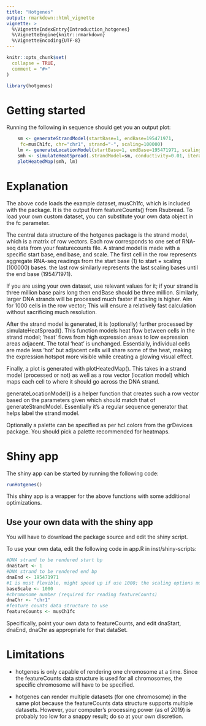 ```yaml
---
title: "Hotgenes"
output: rmarkdown::html_vignette
vignette: >
  %\VignetteIndexEntry{Introduction_hotgenes}
  %\VignetteEngine{knitr::rmarkdown}
  %\VignetteEncoding{UTF-8}
---
```


```r
knitr::opts_chunk$set(
  collapse = TRUE,
  comment = "#>"
)
```

```r
library(hotgenes)
```

# Getting started

Running the following in sequence should get you an output plot:

```r
    sm <- generateStrandModel(startBase=1, endBase=195471971,
     fc=musCh1fc, chr="chr1", strand="-", scaling=100000)
    lm <- generateLocationModel(startBase=1, endBase=195471971, scaling=100000)
    smh <- simulateHeatSpread(.strandModel=sm, conductivity=0.01, iterations=5)
    plotHeatedMap(smh, lm)
```

# Explanation

The above code loads the example dataset, musCh1fc, which is included with the package. It is the output from featureCounts() from Rsubread.
To load your own custom dataset, you can substitute your own data object in the fc parameter.

The central data structure of the hotgenes package is the strand model, which is a matrix of row vectors. Each row corresponds to one set of RNA-seq
data from your featurecounts file. A strand model is made with a specific start base, end base, and scale.
The first cell in the row represents aggregate RNA-seq readings from the start base (1) to start + scaling (100000) bases. the last row similarly represents the last scaling bases until the end base (195471971).

If you are using your own dataset, use relevant values for it; if your strand is three million base pairs long then endBase should be three million.
Similarly, larger DNA strands will be processed much faster if scaling is higher. Aim for 1000 cells in the row vector; This will ensure a relatively
fast calculation without sacrificing much resolution.



After the strand model is generated, it is (optionally) further processed by simulateHeatSpread(). This function models heat flow between cells in
the strand model; 'heat' flows from high expression areas to low expression areas adjacent. The total 'heat' is unchanged. Essentially, individual
cells are made less 'hot' but adjacent cells will share some of the heat, making the expression hotspot more visible while creating a glowing visual
effect.

Finally, a plot is generated with plotHeatedMap(). This takes in a strand model (processed or not) as well as a row vector (location model) which
maps each cell to where it should go across the DNA strand. 

generateLocationModel() is a helper function that creates such a row vector based on the parameters given which should match that of generateStrandModel. Essentially it's a regular sequence generator that helps label the strand model.

Optionally a palette can be specified as per hcl.colors from the grDevices package. You should pick a palette recommended for heatmaps.

# Shiny app

The shiny app can be started by running the following code:

```r
runHotgenes()
```

This shiny app is a wrapper for the above functions with some additional optimizations.

## Use your own data with the shiny app

You will have to download the package source and edit the shiny script.

To use your own data, edit the following code in app.R in inst/shiny-scripts:

```r
#DNA strand to be rendered start bp
dnaStart <- 1
#DNA strand to be rendered end bp
dnaEnd <- 195471971
#1 is most flexible, might speed up if use 1000; the scaling options must be divisible by this
baseScale <- 1000
#chromosome number (required for reading featureCounts)
dnaChr <- "chr1"
#feature counts data structure to use
featureCounts <- musCh1fc
```

Specifically, point your own data to featureCounts, and edit dnaStart, dnaEnd, dnaChr as appropriate for that dataSet.

# Limitations

- hotgenes is only capable of rendering one chromosome at a time. Since the featureCounts data structure is used for all chromosomes,
the specific chromosome will have to be specified.

- hotgenes can render multiple datasets (for one chromosome) in the same plot because the featureCounts data structure supports multiple datasets.
However, your computer's processing power (as of 2019) is probably too low for a snappy result; do so at your own discretion.

